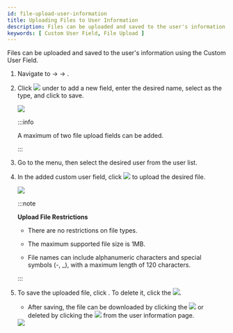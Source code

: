 ```yaml
---
id: file-upload-user-information
title: Uploading Files to User Information
description: Files can be uploaded and saved to the user's information using the Custom User Field.
keywords: [ Custom User Field, File Upload ]
---
```


Files can be uploaded and saved to the user's information using the Custom User Field.

1. Navigate to <Cmd sid="common.setting" /> → <Cmd sid="common.server" /> → <Cmd sid="setting.server.userDeviceManagement" />.

1. Click <Image src='/img/ico-add.png' ico /> under <Cmd sid="setting.server.custom_field.title" /> to add a new field, enter the desired name, select <Cmd sid="setting.server.custom_field.type.fileupload" /> as the type, and click <Cmd sid="button.apply" /> to save.

    <Image src='/img/biostar-custom-user-field-file-upload.png' className='none' caption />

    :::info

    A maximum of two file upload fields can be added.

    :::

1. Go to the <Cmd sid="common.gnb.user" /> menu, then select the desired user from the user list.

1. In the added <Cmd sid="setting.server.custom_field.type.fileupload" /> custom user field, click <Image src='/img/ico-browse.png' ico /> to upload the desired file.

    <Image src='/img/biostar-custom-user-field-file-upload-1.png' caption />

    :::note

    **Upload File Restrictions**

    * There are no restrictions on file types.

    * The maximum supported file size is 1MB.

    * File names can include alphanumeric characters and special symbols (-, _), with a maximum length of 120 characters.

    :::

1. To save the uploaded file, click <Cmd sid="button.apply" />. To delete it, click the <Image src='/img/ico-upload-delete.png' ico alone />.

    * After saving, the file can be downloaded by clicking the <Image src='/img/ico-download.png' ico alone /> or deleted by clicking the <Image src='/img/ico-delete.png' ico alone /> from the user information page.

    <Image src='/img/biostar-298-custom-user-field-file-upload-2.png' caption alone />